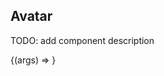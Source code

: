 


<Meta title="Components/Avatar" />

## Avatar

TODO: add component description

<Canvas>
  <Story
      name="Default"
      parameters={{
          // Configuration for design plugin, which allows to display linked Figma frame
          design: config({
              type: "figma",
              // replace this url with your own design file to link:
              url: "https://www.figma.com/file/KnHAhqIZXLy9EcZ0DrRYvY/Workshop-design-file-PY-Jey-Aurore?node-id=113%3A3215",
          }),
      }}
      args={{imageSrc: "https://via.placeholder.com/48", alt: "Avatar"}}
  >
    {(args) => <Avatar {...args} />}
  </Story>
</Canvas>

